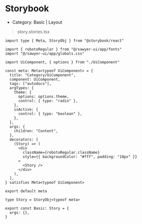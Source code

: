 # Storybook

- Category: Basic | Layout

> story.stories.tsx

```tsx
import type { Meta, StoryObj } from "@storybook/react"

import { robotoRegular } from "@/sawyer-ui/app/fonts"
import "@/sawyer-ui/app/globals.css"

import UiComponent, { options } from "./UiComponent"

const meta: Meta<typeof UiComponent> = {
  title: "Category/UiComponent",
  component: UiComponent,
  tags: ["autodocs"],
  argTypes: {
    theme: {
      options: options.theme,
      control: { type: "radio" },
    },
    isActive: {
      control: { type: "boolean" },
    },
  },
  args: {
    children: "Content",
  },
  decorators: [
    (Story) => (
      <div
        className={robotoRegular.className}
        style={{ backgroundColor: "#fff", padding: "10px" }}
      >
        <Story />
      </div>
    ),
  ],
} satisfies Meta<typeof UiComponent>

export default meta

type Story = StoryObj<typeof meta>

export const Basic: Story = {
  args: {},
}
```
